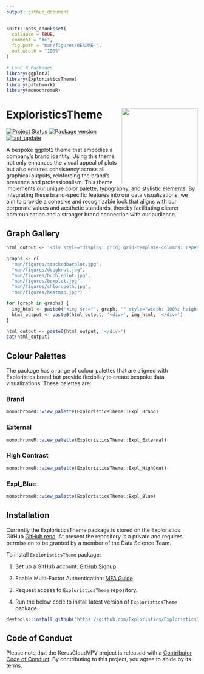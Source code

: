 ```yaml
---
output: github_document
---
```


<!-- README.md is generated from README.Rmd. Please edit that file -->

```r
knitr::opts_chunk$set(
  collapse = TRUE,
  comment = "#>",
  fig.path = "man/figures/README-",
  out.width = "100%"
)

# Load R Packages
library(ggplot2)
library(ExploristicsTheme)
library(patchwork)
library(monochromeR)
```

# ExploristicsTheme <img src="man/figures/logo.png" align="right" height="200" style="float:right; height:200px;"/>

<!-- badges: start -->

[![Project Status](https://www.repostatus.org/badges/latest/active.svg)](https://www.repostatus.org/#active/) [![Package version](https://img.shields.io/badge/GitHub-2.0.0-orange.svg)](https://github.com/Exploristics/ExploristicsTheme) [![last_update](https://img.shields.io/badge/last%20update-27/07/2024-blue.svg)](https://github.com/Exploristics/ExploristicsTheme)

<!-- badges: end -->

A bespoke ggplot2 theme that embodies a company's brand identity. Using this theme not only enhances the visual appeal of plots but also ensures consistency across all graphical outputs, reinforcing the brand's presence and professionalism. This theme implements our unique color palette, typography, and stylistic elements. By integrating these brand-specific features into our data visualizations, we aim to provide a cohesive and recognizable look that aligns with our corporate values and aesthetic standards, thereby facilitating clearer communication and a stronger brand connection with our audience.

## Graph Gallery

```r
html_output <- '<div style="display: grid; grid-template-columns: repeat(2, 1fr); gap: 25px;">'

graphs <- c(
  "man/figures/stackedbarplot.jpg",
  "man/figures/doughnut.jpg",
  "man/figures/bubbleplot.jpg",
  "man/figures/boxplot.jpg",
  "man/figures/chloropeth.jpg",
  "man/figures/heatmap.jpg")

for (graph in graphs) {
  img_html <- paste0('<img src="', graph, '" style="width: 100%; height: auto;">')
  html_output <- paste0(html_output, '<div>', img_html, '</div>')
}

html_output <- paste0(html_output, '</div>')
cat(html_output)

```

## Colour Palettes

The \code{ExploristicsTheme} package has a range of colour palettes that are aligned with Exploristics brand but provide flexibility to create bespoke data visualizations. These palettes are:

### Brand

```r
monochromeR::view_palette(ExploristicsTheme::Expl_Brand)
```

### External

```r
monochromeR::view_palette(ExploristicsTheme::Expl_External)
```

### High Contrast

```r
monochromeR::view_palette(ExploristicsTheme::Expl_HighCont)
```

### Expl_Blue

```r
monochromeR::view_palette(ExploristicsTheme::Expl_Blue)
```

## Installation

Currently the ExploristicsTheme package is stored on the Exploristics GitHub [GitHub repo](https://github.com/Expl-DST). At present the repository is a private and requires permission to be granted by a member of the Data Science Team.

To install `ExploristicsTheme` package:

1.  Set up a GitHub account: [GitHub Signup](https://github.com/join)

2.  Enable Multi-Factor Authentication: [MFA Guide](https://docs.github.com/en/authentication/securing-your-account-with-two-factor-authentication-2fa/configuring-two-factor-authentication)

3.  Request access to `ExploristicsTheme` repository.

4.  Run the below code to install latest version of `ExploristicsTheme` package.

``` r
devtools::install_github("https://github.com/Exploristics/ExploristicsTheme")
```

## Code of Conduct

Please note that the KerusCloudVPV project is released with a [Contributor Code of Conduct](https://contributor-covenant.org/version/2/1/CODE_OF_CONDUCT.html). By contributing to this project, you agree to abide by its terms.
